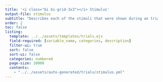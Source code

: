 ```yaml
---
title: '<i class="bi bi-grid-3x3"></i> Stimulus'
output-file: stimulus
subtitle: "Describes each of the stimuli that were shown during an trial."
order: 2
toc: false
listing: 
  template: ../../assets/templates/trials.ejs
  field-required: [variable_name, categories, description]
  filter-ui: true
  sort: false
  sort-ui: false
  categories: numbered
  page-size: 10000
  contents:
    - "../../assets/auto-generated/trials/stimulus.yml"
---
```


